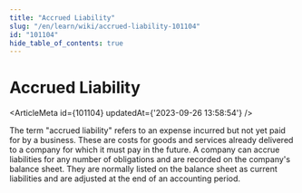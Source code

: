 ```yaml
---
title: "Accrued Liability"
slug: "/en/learn/wiki/accrued-liability-101104"
id: "101104"
hide_table_of_contents: true
---
```



# Accrued Liability

<ArticleMeta id={101104} updatedAt={'2023-09-26 13:58:54'} />
<div className='border-solid border-b border-t-0 my-4 border-[var(--ifm-color-gray-300)]' />

The term "accrued liability" refers to an expense incurred but not yet paid for by a business. These are costs for goods and services already delivered to a company for which it must pay in the future. A company can accrue liabilities for any number of obligations and are recorded on the company's balance sheet. They are normally listed on the balance sheet as current liabilities and are adjusted at the end of an accounting period.

